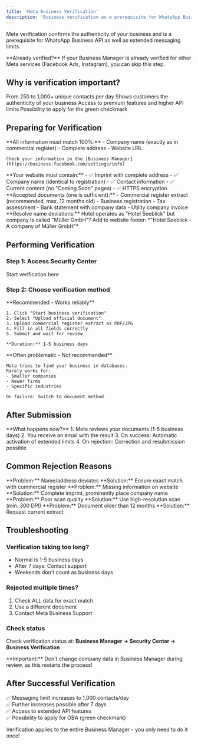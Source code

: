 ```yaml
---
title: 'Meta Business Verification'
description: 'Business verification as a prerequisite for WhatsApp Business API'
---
```


Meta verification confirms the authenticity of your business and is a prerequisite for WhatsApp Business API as well as extended messaging limits.

<Info>
**Already verified?** If your Business Manager is already verified for other Meta services (Facebook Ads, Instagram), you can skip this step.
</Info>

## Why is verification important?

<CardGroup cols={2}>
  <Card title="Increased Limits" icon="chart-line">
    From 250 to 1,000+ unique contacts per day
  </Card>
  <Card title="Trust" icon="shield-check">
    Shows customers the authenticity of your business
  </Card>
  <Card title="Extended Features" icon="star">
    Access to premium features and higher API limits
  </Card>
  <Card title="Official Status" icon="badge-check">
    Possibility to apply for the green checkmark
  </Card>
</CardGroup>

## Preparing for Verification

<Steps>
  <Step title="Ensure data alignment">
    **All information must match 100%:**
    - Company name (exactly as in commercial register)
    - Complete address
    - Website URL
    
    Check your information in the [Business Manager](https://business.facebook.com/settings/info)
  </Step>
  
  <Step title="Optimize website">
    **Your website must contain:**
    - ✅ Imprint with complete address
    - ✅ Company name (identical to registration)
    - ✅ Contact information
    - ✅ Current content (no "Coming Soon" pages)
    - ✅ HTTPS encryption
  </Step>
  
  <Step title="Prepare documents">
    **Accepted documents (one is sufficient):**
    - Commercial register extract (recommended, max. 12 months old)
    - Business registration
    - Tax assessment
    - Bank statement with company data
    - Utility company invoice
  </Step>
</Steps>

<Tip>
**Resolve name deviations:**  
Hotel operates as "Hotel Seeblick" but company is called "Müller GmbH"?  
Add to website footer: *"Hotel Seeblick - A company of Müller GmbH"*
</Tip>

## Performing Verification

### Step 1: Access Security Center

<Card title="Meta Business Security Center" icon="shield" href="https://business.facebook.com/settings/security">
  Start verification here
</Card>

### Step 2: Choose verification method

<Tabs>
  <Tab title="Document Upload ⭐">
    **Recommended - Works reliably**
    
    1. Click "Start business verification"
    2. Select "Upload official document"
    3. Upload commercial register extract as PDF/JPG
    4. Fill in all fields correctly
    5. Submit and wait for review
    
    **Duration:** 1-5 business days
  </Tab>
  
  <Tab title="Automatic Verification">
    **Often problematic - Not recommended**
    
    Meta tries to find your business in databases.
    Rarely works for:
    - Smaller companies
    - Newer firms
    - Specific industries
    
    On failure: Switch to document method
  </Tab>
</Tabs>

## After Submission

<Info>
**What happens now?**
1. Meta reviews your documents (1-5 business days)
2. You receive an email with the result
3. On success: Automatic activation of extended limits
4. On rejection: Correction and resubmission possible
</Info>

## Common Rejection Reasons

<AccordionGroup>
  <Accordion title="Data doesn't match">
    **Problem:** Name/address deviates
    **Solution:** Ensure exact match with commercial register
  </Accordion>
  
  <Accordion title="Website incomplete">
    **Problem:** Missing information on website
    **Solution:** Complete imprint, prominently place company name
  </Accordion>
  
  <Accordion title="Document not readable">
    **Problem:** Poor scan quality
    **Solution:** Use high-resolution scan (min. 300 DPI)
  </Accordion>
  
  <Accordion title="Document too old">
    **Problem:** Document older than 12 months
    **Solution:** Request current extract
  </Accordion>
</AccordionGroup>

## Troubleshooting

### Verification taking too long?
- Normal is 1-5 business days
- After 7 days: Contact support
- Weekends don't count as business days

### Rejected multiple times?
1. Check ALL data for exact match
2. Use a different document
3. Contact Meta Business Support

### Check status
Check verification status at:
**Business Manager → Security Center → Business Verification**

<Warning>
**Important:** Don't change company data in Business Manager during review, as this restarts the process!
</Warning>

## After Successful Verification

✅ Messaging limit increases to 1,000 contacts/day  
✅ Further increases possible after 7 days  
✅ Access to extended API features  
✅ Possibility to apply for OBA (green checkmark)  

<Tip>
Verification applies to the entire Business Manager - you only need to do it once!
</Tip> 